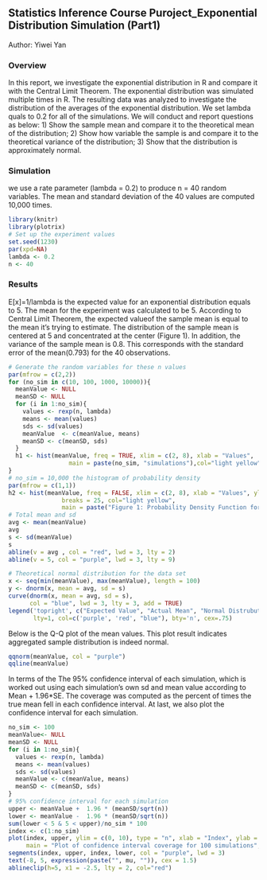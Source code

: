 ## Statistics Inference Course Puroject_Exponential Distribution Simulation (Part1)
Author: Yiwei Yan

### Overview
In this report, we investigate the exponential distribution in R and compare it with the Central Limit Theorem. The exponential distribution was simulated multiple times in R. The resulting data was analyzed to investigate the distribution of the averages of the exponential distribution. We set lambda quals to 0.2 for all of the simulations. We will conduct and report questions as below: 
1) Show the sample mean and compare it to the theoretical mean of the distribution;
2) Show how variable the sample is and compare it to the theoretical variance of the distribution;
3) Show that the distribution is approximately normal.

### Simulation
we use a rate parameter (lambda = 0.2) to produce n = 40 random variables. The mean and standard deviation of the 40 values are computed 10,000 times.

```r
library(knitr)
library(plotrix)
# Set up the experiment values
set.seed(1230)
par(xpd=NA)
lambda <- 0.2
n <- 40
```

### Results
E[x]=1/lambda is the expected value for an exponential distribution equals to 5. The mean for the experiment was calculated to be 5. According to Central Limit Theorem, the expected valueof the sample mean is equal to the mean it's trying to estimate. The distribution of the sample mean is centered at 5 and concentrated at the center (Figure 1).
In addition, the variance of the sample mean is 0.8. This corresponds with the standard error of the mean(0.793) for the 40 observations.
```r
# Generate the random variables for these n values
par(mfrow = c(2,2))
for (no_sim in c(10, 100, 1000, 10000)){
  meanValue <- NULL
  meanSD <- NULL  
  for (i in 1:no_sim){
    values <- rexp(n, lambda)
    means <- mean(values)
    sds <- sd(values)
    meanValue  <- c(meanValue, means)
    meanSD <- c(meanSD, sds)
  }
  h1 <- hist(meanValue, freq = TRUE, xlim = c(2, 8), xlab = "Values",
                 main = paste(no_sim, "simulations"),col="light yellow")
}
# no_sim = 10,000 the histogram of probability density
par(mfrow = c(1,1))
h2 <- hist(meanValue, freq = FALSE, xlim = c(2, 8), xlab = "Values", ylim = c(0, .55), 
               breaks = 25, col="light yellow",
               main = paste("Figure 1: Probability Density Function for", no_sim, "Simulations"))
# Total mean and sd 
avg <- mean(meanValue)
avg
s <- sd(meanValue)
s 
abline(v = avg , col = "red", lwd = 3, lty = 2)
abline(v = 5, col = "purple", lwd = 3, lty = 9)

# Theoretical normal distribution for the data set
x <- seq(min(meanValue), max(meanValue), length = 100) 
y <- dnorm(x, mean = avg, sd = s)
curve(dnorm(x, mean = avg, sd = s), 
      col = "blue", lwd = 3, lty = 3, add = TRUE)
legend('topright', c("Expected Value", "Actual Mean", "Normal Distrubution"), 
       lty=1, col=c('purple', 'red', "blue"), bty='n', cex=.75)
```

Below is the Q-Q plot of the mean values.  This plot result indicates aggregated sample distribution is indeed normal.
```r
qqnorm(meanValue, col = "purple")
qqline(meanValue)
```

In terms of the The 95% confidence interval of each simulation, which is worked out using each simulation's own sd and mean value according to Mean + 1.96*SE. The coverage was computed as the percent of times the true mean fell in each confidence interval. At last, we also plot the confidence interval for each simulation. 
```r
no_sim <- 100
meanValue<- NULL
meanSD <- NULL
for (i in 1:no_sim){
  values <- rexp(n, lambda)
  means <- mean(values)
  sds <- sd(values)
  meanValue <- c(meanValue, means)
  meanSD <- c(meanSD, sds)
}
# 95% confidence interval for each simulation
upper <- meanValue +  1.96 * (meanSD/sqrt(n))
lower <- meanValue -  1.96 * (meanSD/sqrt(n))
sum(lower < 5 & 5 < upper)/no_sim * 100
index <- c(1:no_sim)
plot(index, upper, ylim = c(0, 10), type = "n", xlab = "Index", ylab = "Mean", 
     main = "Plot of confidence interval coverage for 100 simulations",col="purple")
segments(index, upper, index, lower, col = "purple", lwd = 3)
text(-8, 5, expression(paste("", mu, "")), cex = 1.5)
ablineclip(h=5, x1 = -2.5, lty = 2, col="red")

```
